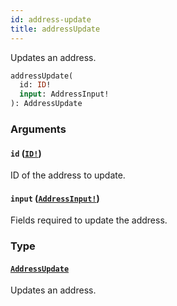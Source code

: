 ```yaml
---
id: address-update
title: addressUpdate
---
```


Updates an address.

```graphql
addressUpdate(
  id: ID!
  input: AddressInput!
): AddressUpdate

```

### Arguments

#### `id` ([`ID!`](../../../developer/api-reference/scalars/id))

ID of the address to update.

#### `input` ([`AddressInput!`](../../../developer/api-reference/inputs/address-input))

Fields required to update the address.

### Type

#### [`AddressUpdate`](../../../developer/api-reference/objects/address-update)

Updates an address.
